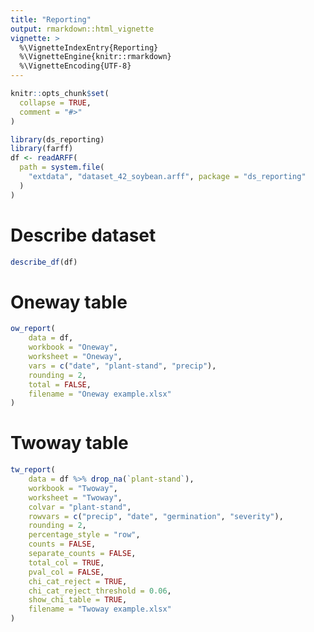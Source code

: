 ```yaml
---
title: "Reporting"
output: rmarkdown::html_vignette
vignette: >
  %\VignetteIndexEntry{Reporting}
  %\VignetteEngine{knitr::rmarkdown}
  %\VignetteEncoding{UTF-8}
---
```


```r
knitr::opts_chunk$set(
  collapse = TRUE,
  comment = "#>"
)
```

```r
library(ds_reporting)
library(farff)
df <- readARFF(
  path = system.file(
    "extdata", "dataset_42_soybean.arff", package = "ds_reporting"
  )
)
```

# Describe dataset

```r
describe_df(df)
```

# Oneway table

```r
ow_report(
    data = df,
    workbook = "Oneway",
    worksheet = "Oneway",
    vars = c("date", "plant-stand", "precip"),
    rounding = 2,
    total = FALSE,
    filename = "Oneway example.xlsx"
)
```

# Twoway table

```r
tw_report(
    data = df %>% drop_na(`plant-stand`),
    workbook = "Twoway",
    worksheet = "Twoway",
    colvar = "plant-stand",
    rowvars = c("precip", "date", "germination", "severity"),
    rounding = 2,
    percentage_style = "row",
    counts = FALSE,
    separate_counts = FALSE,
    total_col = TRUE,
    pval_col = FALSE,
    chi_cat_reject = TRUE,
    chi_cat_reject_threshold = 0.06,
    show_chi_table = TRUE,
    filename = "Twoway example.xlsx"
)
```